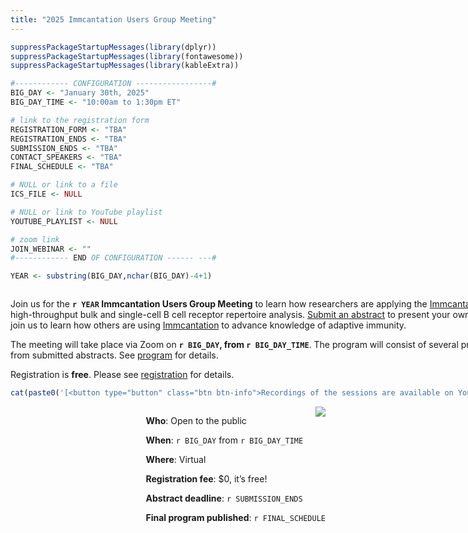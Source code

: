 ```yaml
---
title: "2025 Immcantation Users Group Meeting"
---
```


```r
suppressPackageStartupMessages(library(dplyr))
suppressPackageStartupMessages(library(fontawesome))
suppressPackageStartupMessages(library(kableExtra))

#------------ CONFIGURATION -----------------#
BIG_DAY <- "January 30th, 2025"
BIG_DAY_TIME <- "10:00am to 1:30pm ET"

# link to the registration form
REGISTRATION_FORM <- "TBA"
REGISTRATION_ENDS <- "TBA"
SUBMISSION_ENDS <- "TBA"
CONTACT_SPEAKERS <- "TBA"
FINAL_SCHEDULE <- "TBA"

# NULL or link to a file
ICS_FILE <- NULL

# NULL or link to YouTube playlist
YOUTUBE_PLAYLIST <- NULL

# zoom link
JOIN_WEBINAR <- ""
#------------ END OF CONFIGURATION ------ ---#

YEAR <- substring(BIG_DAY,nchar(BIG_DAY)-4+1)
```

<!-- main text -->
<div style="max-width: 55rem; float:left;">
Join us for the **`r YEAR` Immcantation Users Group Meeting** to learn how researchers are applying the [Immcantation framework](http://immcantation.org) for high-throughput bulk and single-cell B cell receptor repertoire analysis.
[Submit an abstract](registration.html) to present your own research, or simply join us to learn how others are using [Immcantation](http://immcantation.org) to advance knowledge of adaptive immunity.

The meeting will take place via Zoom on **`r BIG_DAY`, from `r BIG_DAY_TIME`**.
The program will consist of several presentations chosen from submitted abstracts. See [program](program.html) for details. <!--[Submit an abstract now!](registration.html)-->

Registration is **free**<!-- and will be open until `r REGISTRATION_ENDS`-->. Please see [registration](registration.html) for details.

```r
cat(paste0('[<button type="button" class="btn btn-info">Recordings of the sessions are available on YouTube</button>](',YOUTUBE_PLAYLIST,')'))
```
</div>

<!-- side box -->
<div class="card text-white bg-primary mb-3" style="max-width: 35rem; float:right;">
<div class="card-header"><img src='static/immcantation-circle.png' align="center" style="max-width: 10rem; float:right;"></div>
<div class="card-body">
<div class="card-title"></div>
<div class="card-text">
**Who**: Open to the public

**When**: `r BIG_DAY` from `r BIG_DAY_TIME`
 
**Where**: Virtual

**Registration fee**: $0, it's free!

**Abstract deadline**: `r SUBMISSION_ENDS`

**Final program published**: `r FINAL_SCHEDULE`

<!--**Registration ends**: `r REGISTRATION_ENDS`-->
</div></div>
</div>
